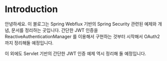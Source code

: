 # Introduction
 
안녕하세요. 이 블로그는 Spring Webflux 기반의 Spring Security 관련된 예제와 개념, 문서를 정리하는 곳입니다. 간단한 JWT 인증을 ReactiveAuthenticationManager 를 이용해서 구현하는 것부터 시작해서 OAuth2 까지 정리해둘 예정입니다.<br/>

이 외에도 Servlet 기반의 간단한 JWT 인증 예제 역시 정리해 둘 예정입니다.<br/>
<br/>
